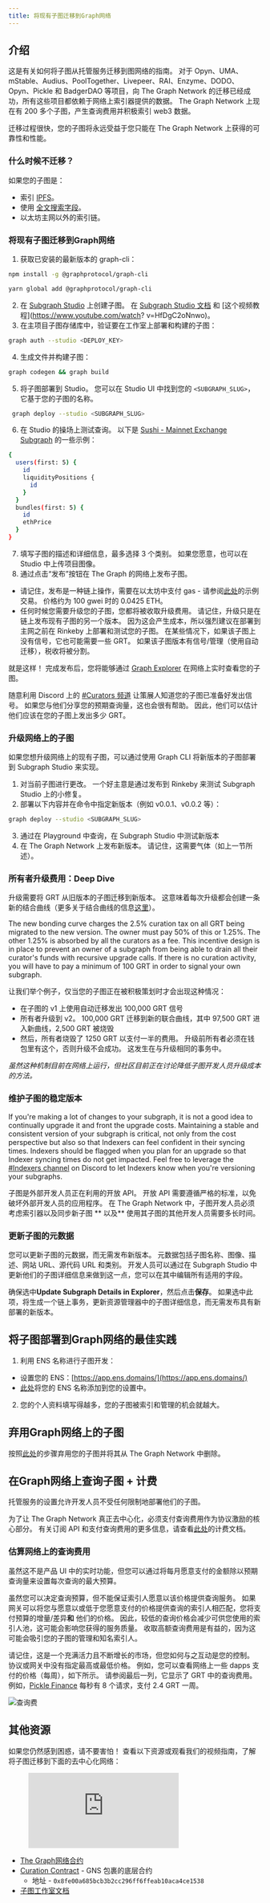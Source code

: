 ```yaml
---
title: 将现有子图迁移到Graph网络
---
```


## 介绍

这是有关如何将子图从托管服务迁移到图网络的指南。 对于 Opyn、UMA、mStable、Audius、PoolTogether、Livepeer、RAI、Enzyme、DODO、Opyn、Pickle 和 BadgerDAO 等项目，向 The Graph Network 的迁移已经成功，所有这些项目都依赖于网络上索引器提供的数据。 The Graph Network 上现在有 200 多个子图，产生查询费用并积极索引 web3 数据。

迁移过程很快，您的子图将永远受益于您只能在 The Graph Network 上获得的可靠性和性能。

### 什么时候不迁移？

如果您的子图是：

- 索引 [IPFS](https://ipfs.io/)。
- 使用 [全文搜索字段](https://thegraph.com/docs/en/developer/create-subgraph-hosted/#defining-fulltext-search-fields)。
- 以太坊主网以外的索引链。

### 将现有子图迁移到Graph网络

1. 获取已安装的最新版本的 graph-cli：

```sh
npm install -g @graphprotocol/graph-cli
```

```sh
yarn global add @graphprotocol/graph-cli
```

2. 在 [Subgraph Studio](https://thegraph.com/studio/) 上创建子图。 在 [Subgraph Studio 文档](/studio/subgraph-studio) 和 [这个视频教程](https://www.youtube.com/watch? v=HfDgC2oNnwo)。
3. 在主项目子图存储库中，验证要在工作室上部署和构建的子图：

```sh
graph auth --studio <DEPLOY_KEY>
```

4. 生成文件并构建子图：

```sh
graph codegen && graph build
```

5. 将子图部署到 Studio。 您可以在 Studio UI 中找到您的 `<SUBGRAPH_SLUG>`，它基于您的子图的名称。

```sh
 graph deploy --studio <SUBGRAPH_SLUG>
```

6. 在 Studio 的操场上测试查询。 以下是 [Sushi - Mainnet Exchange Subgraph](https://thegraph.com/explorer/subgraph?id=0x4bb4c1b0745ef7b4642feeccd0740dec417ca0a0-0&view=Playground) 的一些示例：

```sh
{
  users(first: 5) {
    id
    liquidityPositions {
      id
    }
  }
  bundles(first: 5) {
    id
    ethPrice
  }
}
```

7. 填写子图的描述和详细信息，最多选择 3 个类别。 如果您愿意，也可以在 Studio 中上传项目图像。
8. 通过点击“发布”按钮在 The Graph 的网络上发布子图。

- 请记住，发布是一种链上操作，需要在以太坊中支付 gas - 请参阅[此处](https://etherscan.io/tx/0xd0c3fa0bc035703c9ba1ce40c1862559b9c5b6ea1198b3320871d535aa0de87b)的示例交易。 价格约为 100 gwei 时的 0.0425 ETH。
- 任何时候您需要升级您的子图，您都将被收取升级费用。 请记住，升级只是在链上发布现有子图的另一个版本。 因为这会产生成本，所以强烈建议在部署到主网之前在 Rinkeby 上部署和测试您的子图。 在某些情况下，如果该子图上没有信号，它也可能需要一些 GRT。 如果该子图版本有信号/管理（使用自动迁移），税收将被分割。

就是这样！ 完成发布后，您将能够通过 [Graph Explorer](https://thegraph.com/explorer) 在网络上实时查看您的子图。

随意利用 Discord 上的 [#Curators 频道](https://discord.gg/rC8rBuRtbH) 让策展人知道您的子图已准备好发出信号。 如果您与他们分享您的预期查询量，这也会很有帮助。 因此，他们可以估计他们应该在您的子图上发出多少 GRT。

### 升级网络上的子图

如果您想升级网络上的现有子图，可以通过使用 Graph CLI 将新版本的子图部署到 Subgraph Studio 来实现。

1. 对当前子图进行更改。 一个好主意是通过发布到 Rinkeby 来测试 Subgraph Studio 上的小修复。
2. 部署以下内容并在命令中指定新版本（例如 v0.0.1、v0.0.2 等）：

```sh
graph deploy --studio <SUBGRAPH_SLUG>
```

3. 通过在 Playground 中查询，在 Subgraph Studio 中测试新版本
4. 在 The Graph Network 上发布新版本。 请记住，这需要气体（如上一节所述）。

### 所有者升级费用：Deep Dive

升级需要将 GRT 从旧版本的子图迁移到新版本。 这意味着每次升级都会创建一条新的结合曲线（更多关于结合曲线的信息[这里](/curating#bonding-curve-101)）。

The new bonding curve charges the 2.5% curation tax on all GRT being migrated to the new version. The owner must pay 50% of this or 1.25%. The other 1.25% is absorbed by all the curators as a fee. This incentive design is in place to prevent an owner of a subgraph from being able to drain all their curator's funds with recursive upgrade calls. If there is no curation activity, you will have to pay a minimum of 100 GRT in order to signal your own subgraph.

让我们举个例子，仅当您的子图正在被积极策划时才会出现这种情况：

- 在子图的 v1 上使用自动迁移发出 100,000 GRT 信号
- 所有者升级到 v2。 100,000 GRT 迁移到新的联合曲线，其中 97,500 GRT 进入新曲线，2,500 GRT 被烧毁
- 然后，所有者烧毁了 1250 GRT 以支付一半的费用。 升级前所有者必须在钱包里有这个，否则升级不会成功。 这发生在与升级相同的事务中。

_虽然这种机制目前在网络上运行，但社区目前正在讨论降低子图开发人员升级成本的方法。_

### 维护子图的稳定版本

If you're making a lot of changes to your subgraph, it is not a good idea to continually upgrade it and front the upgrade costs. Maintaining a stable and consistent version of your subgraph is critical, not only from the cost perspective but also so that Indexers can feel confident in their syncing times. Indexers should be flagged when you plan for an upgrade so that Indexer syncing times do not get impacted. Feel free to leverage the [#Indexers channel](https://discord.gg/rC8rBuRtbH) on Discord to let Indexers know when you're versioning your subgraphs.

子图是外部开发人员正在利用的开放 API。 开放 API 需要遵循严格的标准，以免破坏外部开发人员的应用程序。 在 The Graph Network 中，子图开发人员必须考虑索引器以及同步新子图 ** 以及** 使用其子图的其他开发人员需要多长时间。

### 更新子图的元数据

您可以更新子图的元数据，而无需发布新版本。 元数据包括子图名称、图像、描述、网站 URL、源代码 URL 和类别。 开发人员可以通过在 Subgraph Studio 中更新他们的子图详细信息来做到这一点，您可以在其中编辑所有适用的字段。

确保选中**Update Subgraph Details in Explorer**，然后点击**保存**。 如果选中此项，将生成一个链上事务，更新资源管理器中的子图详细信息，而无需发布具有新部署的新版本。

## 将子图部署到Graph网络的最佳实践

1. 利用 ENS 名称进行子图开发：

- 设置您的 ENS：[https://app.ens.domains/](https://app.ens.domains/)
- [此处](https://thegraph.com/explorer/settings?view=display-name)将您的 ENS 名称添加到您的设置中。

2. 您的个人资料填写得越多，您的子图被索引和管理的机会就越大。

## 弃用Graph网络上的子图

按照[此处](/developer/deprecating-a-subgraph)的步骤弃用您的子图并将其从 The Graph Network 中删除。

## 在Graph网络上查询子图 + 计费

托管服务的设置允许开发人员不受任何限制地部署他们的子图。

为了让 The Graph Network 真正去中心化，必须支付查询费用作为协议激励的核心部分。 有关订阅 API 和支付查询费用的更多信息，请查看[此处](/studio/billing)的计费文档。

### 估算网络上的查询费用

虽然这不是产品 UI 中的实时功能，但您可以通过将每月愿意支付的金额除以预期查询量来设置每次查询的最大预算。

虽然您可以决定查询预算，但不能保证索引人愿意以该价格提供查询服务。 如果网关可以将您与愿意以或低于您愿意支付的价格提供查询的索引人相匹配，您将支付预算的增量/差异**和** 他们的价格。 因此，较低的查询价格会减少可供您使用的索引人池，这可能会影响您获得的服务质量。 收取高额查询费用是有益的，因为这可能会吸引您的子图的管理和知名索引人。

请记住，这是一个充满活力且不断增长的市场，但您如何与之互动是您的控制。 协议或网关中没有指定最高或最低价格。 例如，您可以查看网络上一些 dapps 支付的价格（每周），如下所示。 请参阅最后一列，它显示了 GRT 中的查询费用。 例如，[Pickle Finance](https://www.pickle.finance/) 每秒有 8 个请求，支付 2.4 GRT 一周。

![查询费](/img/QueryFee.png)

## 其他资源

如果您仍然感到困惑，请不要害怕！ 查看以下资源或观看我们的视频指南，了解将子图迁移到下面的去中心化网络：

<figure className="video-container">
  <iframe
    className="video-iframe"
    src="https://www.youtube.com/embed/CzdQ3dFFrjo"
    title="YouTube video player"
    frameBorder="0"
    allowFullScreen
></iframe>
</figure>

- [The Graph网络合约](https://github.com/graphprotocol/contracts)
- [Curation Contract](https://github.com/graphprotocol/contracts/blob/dev/contracts/curation/Curation.sol) - GNS 包裹的底层合约
  - 地址 - `0x8fe00a685bcb3b2cc296ff6ffeab10aca4ce1538`
- [子图工作室文档](/studio/subgraph-studio)

